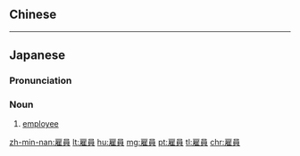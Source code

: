{{also|僱員|雇员}}
==Chinese==
{{zh-see|僱員|v}}

----

==Japanese==
{{ja-kanjitab|こ|いん|yomi=o}}

===Pronunciation===
{{ja-pron|こいん|y=o}}

===Noun===
{{ja-noun|こいん}}

# [[employee]]

[[zh-min-nan:雇員]]
[[lt:雇員]]
[[hu:雇員]]
[[mg:雇員]]
[[pt:雇員]]
[[tl:雇員]]
[[chr:雇員]]